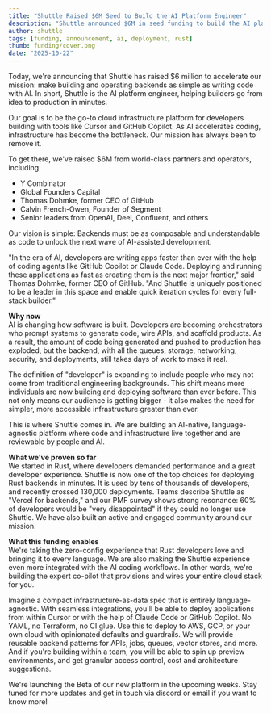 ```yaml
---
title: "Shuttle Raised $6M Seed to Build the AI Platform Engineer"
description: "Shuttle announced $6M in seed funding to build the AI platform engineer that helps developers deploy backends as fast as they code them with AI assistance."
author: shuttle
tags: [funding, announcement, ai, deployment, rust]
thumb: funding/cover.png
date: "2025-10-22"
---
```


Today, we're announcing that Shuttle has raised $6 million to accelerate our mission: make building and operating backends as simple as writing code with AI. In short, Shuttle is the AI platform engineer, helping builders go from idea to production in minutes.

Our goal is to be the go-to cloud infrastructure platform for developers building with tools like Cursor and GitHub Copilot. As AI accelerates coding, infrastructure has become the bottleneck. Our mission has always been to remove it.

To get there, we've raised $6M from world-class partners and operators, including:

- Y Combinator
- Global Founders Capital
- Thomas Dohmke, former CEO of GitHub
- Calvin French-Owen, Founder of Segment
- Senior leaders from OpenAI, Deel, Confluent, and others

Our vision is simple: Backends must be as composable and understandable as code to unlock the next wave of AI-assisted development.

"In the era of AI, developers are writing apps faster than ever with the help of coding agents like GitHub Copilot or Claude Code. Deploying and running these applications as fast as creating them is the next major frontier," said Thomas Dohmke, former CEO of GitHub. "And Shuttle is uniquely positioned to be a leader in this space and enable quick iteration cycles for every full-stack builder."

**Why now**  
AI is changing how software is built. Developers are becoming orchestrators who prompt systems to generate code, wire APIs, and scaffold products. As a result, the amount of code being generated and pushed to production has exploded, but the backend, with all the queues, storage, networking, security, and deployments, still takes days of work to make it real.

The definition of "developer" is expanding to include people who may not come from traditional engineering backgrounds. This shift means more individuals are now building and deploying software than ever before. This not only means our audience is getting bigger - it also makes the need for simpler, more accessible infrastructure greater than ever.

This is where Shuttle comes in. We are building an AI-native, language-agnostic platform where code and infrastructure live together and are reviewable by people and AI.

**What we've proven so far**  
We started in Rust, where developers demanded performance and a great developer experience. Shuttle is now one of the top choices for deploying Rust backends in minutes. It is used by tens of thousands of developers, and recently crossed 130,000 deployments. Teams describe Shuttle as "Vercel for backends," and our PMF survey shows strong resonance: 60% of developers would be "very disappointed" if they could no longer use Shuttle. We have also built an active and engaged community around our mission.

**What this funding enables**  
We're taking the zero-config experience that Rust developers love and bringing it to every language. We are also making the Shuttle experience even more integrated with the AI coding workflows. In other words, we're building the expert co-pilot that provisions and wires your entire cloud stack for you.

Imagine a compact infrastructure-as-data spec that is entirely language-agnostic. With seamless integrations, you'll be able to deploy applications from within Cursor or with the help of Claude Code or GitHub Copilot. No YAML, no Terraform, no CI glue. Use this to deploy to AWS, GCP, or your own cloud with opinionated defaults and guardrails. We will provide reusable backend patterns for APIs, jobs, queues, vector stores, and more. And if you're building within a team, you will be able to spin up preview environments, and get granular access control, cost and architecture suggestions.

We're launching the Beta of our new platform in the upcoming weeks. Stay tuned for more updates and get in touch via discord or email if you want to know more!
